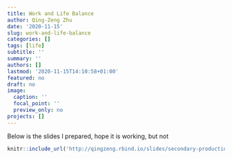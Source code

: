 ```yaml
---
title: Work and Life Balance
author: Qing-Zeng Zhu
date: '2020-11-15'
slug: work-and-life-balance
categories: []
tags: [life]
subtitle: ''
summary: ''
authors: []
lastmod: '2020-11-15T14:10:58+01:00'
featured: no
draft: no
image:
  caption: ''
  focal_point: ''
  preview_only: no
projects: []
---
```


Below is the slides I prepared, hope it is working, but not

```r
knitr::include_url('http://qingzeng.rbind.io/slides/secondary-production')
```

